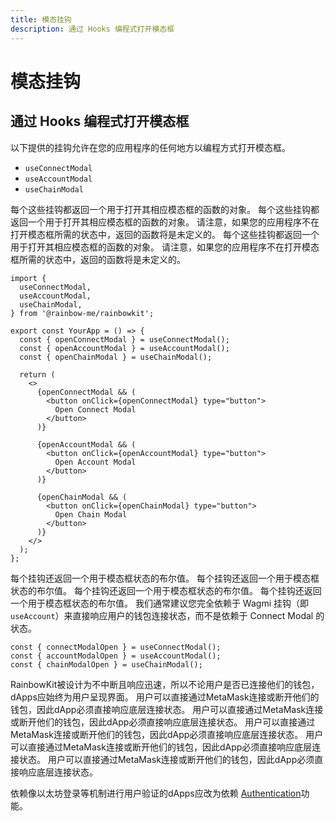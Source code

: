 ```yaml
---
title: 模态挂钩
description: 通过 Hooks 编程式打开模态框
---
```


# 模态挂钩

## 通过 Hooks 编程式打开模态框

以下提供的挂钩允许在您的应用程序的任何地方以编程方式打开模态框。

-   `useConnectModal`
-   `useAccountModal`
-   `useChainModal`

每个这些挂钩都返回一个用于打开其相应模态框的函数的对象。 每个这些挂钩都返回一个用于打开其相应模态框的函数的对象。 请注意，如果您的应用程序不在打开模态框所需的状态中，返回的函数将是未定义的。 每个这些挂钩都返回一个用于打开其相应模态框的函数的对象。 请注意，如果您的应用程序不在打开模态框所需的状态中，返回的函数将是未定义的。

```tsx
import {
  useConnectModal,
  useAccountModal,
  useChainModal,
} from '@rainbow-me/rainbowkit';

export const YourApp = () => {
  const { openConnectModal } = useConnectModal();
  const { openAccountModal } = useAccountModal();
  const { openChainModal } = useChainModal();

  return (
    <>
      {openConnectModal && (
        <button onClick={openConnectModal} type="button">
          Open Connect Modal
        </button>
      )}

      {openAccountModal && (
        <button onClick={openAccountModal} type="button">
          Open Account Modal
        </button>
      )}

      {openChainModal && (
        <button onClick={openChainModal} type="button">
          Open Chain Modal
        </button>
      )}
    </>
  );
};
```

每个挂钩还返回一个用于模态框状态的布尔值。 每个挂钩还返回一个用于模态框状态的布尔值。 每个挂钩还返回一个用于模态框状态的布尔值。 每个挂钩还返回一个用于模态框状态的布尔值。 我们通常建议您完全依赖于 Wagmi 挂钩（即 `useAccount`）来直接响应用户的钱包连接状态，而不是依赖于 Connect Modal 的状态。

```tsx
const { connectModalOpen } = useConnectModal();
const { accountModalOpen } = useAccountModal();
const { chainModalOpen } = useChainModal();
```

RainbowKit被设计为不中断且响应迅速，所以不论用户是否已连接他们的钱包，dApps应始终为用户呈现界面。 用户可以直接通过MetaMask连接或断开他们的钱包，因此dApp必须直接响应底层连接状态。 用户可以直接通过MetaMask连接或断开他们的钱包，因此dApp必须直接响应底层连接状态。 用户可以直接通过MetaMask连接或断开他们的钱包，因此dApp必须直接响应底层连接状态。 用户可以直接通过MetaMask连接或断开他们的钱包，因此dApp必须直接响应底层连接状态。 用户可以直接通过MetaMask连接或断开他们的钱包，因此dApp必须直接响应底层连接状态。

依赖像以太坊登录等机制进行用户验证的dApps应改为依赖 [Authentication](/docs/authentication)功能。
